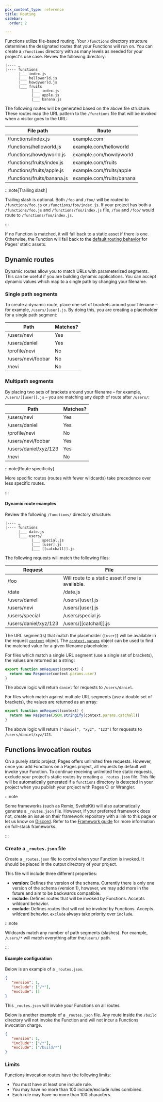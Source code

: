 ```yaml
---
pcx_content_type: reference
title: Routing
sidebar:
  order: 2

---
```


Functions utilize file-based routing. Your `/functions` directory structure determines the designated routes that your Functions will run on. You can create a `/functions` directory with as many levels as needed for your project's use case. Review the following directory:

```
|---- …
|---- functions
      |___ index.js
      |___ helloworld.js
      |___ howdyworld.js
      |___ fruits
            |___ index.js
            |___ apple.js
            |___ banana.js
```

The following routes will be generated based on the above file structure. These routes map the URL pattern to the `/functions` file that will be invoked when a visitor goes to the URL:

| File path                   | Route                     |
| --------------------------- | ------------------------- |
| /functions/index.js         | example.com               |
| /functions/helloworld.js    | example.com/helloworld    |
| /functions/howdyworld.js    | example.com/howdyworld    |
| /functions/fruits/index.js  | example.com/fruits        |
| /functions/fruits/apple.js  | example.com/fruits/apple  |
| /functions/fruits/banana.js | example.com/fruits/banana |

:::note[Trailing slash]


Trailing slash is optional. Both `/foo` and `/foo/` will be routed to `/functions/foo.js` or `/functions/foo/index.js`. If your project has both a `/functions/foo.js` and `/functions/foo/index.js` file, `/foo` and `/foo/` would route to `/functions/foo/index.js`.


:::

If no Function is matched, it will fall back to a static asset if there is one. Otherwise, the Function will fall back to the [default routing behavior](/pages/configuration/serving-pages/) for Pages' static assets.

## Dynamic routes

Dynamic routes allow you to match URLs with parameterized segments. This can be useful if you are building dynamic applications. You can accept dynamic values which map to a single path by changing your filename.

### Single path segments

To create a dynamic route, place one set of brackets around your filename – for example, `/users/[user].js`. By doing this, you are creating a placeholder for a single path segment:

| Path               | Matches? |
| ------------------ | -------- |
| /users/nevi        | Yes      |
| /users/daniel      | Yes      |
| /profile/nevi      | No       |
| /users/nevi/foobar | No       |
| /nevi              | No       |

### Multipath segments

By placing two sets of brackets around your filename – for example, `/users/[[user]].js` – you are matching any depth of route after `/users/`:

| Path                  | Matches? |
| --------------------- | -------- |
| /users/nevi           | Yes      |
| /users/daniel         | Yes      |
| /profile/nevi         | No       |
| /users/nevi/foobar    | Yes      |
| /users/daniel/xyz/123 | Yes      |
| /nevi                 | No       |

:::note[Route specificity]


More specific routes (routes with fewer wildcards) take precedence over less specific routes.


:::

#### Dynamic route examples

Review the following `/functions/` directory structure:

```
|---- …
|---- functions
      |___ date.js
      |___ users/
            |___ special.js
            |___ [user].js
            |___ [[catchall]].js
```

The following requests will match the following files:

| Request               | File                                              |
| --------------------- | ------------------------------------------------- |
| /foo                  | Will route to a static asset if one is available. |
| /date                 | /date.js                                          |
| /users/daniel         | /users/\[user].js                                 |
| /users/nevi           | /users/\[user].js                                 |
| /users/special        | /users/special.js                                 |
| /users/daniel/xyz/123 | /users/\[\[catchall]].js                          |

The URL segment(s) that match the placeholder (`[user]`) will be available in the request [`context`](/pages/functions/api-reference/#eventcontext) object. The [`context.params`](/pages/functions/api-reference/#params) object can be used to find the matched value for a given filename placeholder.

For files which match a single URL segment (use a single set of brackets), the values are returned as a string:

```js
export function onRequest(context) {
  return new Response(context.params.user)
}
```

The above logic will return `daniel` for requests to `/users/daniel`.

For files which match against multiple URL segments (use a double set of brackets), the values are returned as an array:

```js
export function onRequest(context) {
  return new Response(JSON.stringify(context.params.catchall))
}
```

The above logic will return `["daniel", "xyz", "123"]` for requests to `/users/daniel/xyz/123`.

## Functions invocation routes

On a purely static project, Pages offers unlimited free requests. However, once you add Functions on a Pages project, all requests by default will invoke your Function. To continue receiving unlimited free static requests, exclude your project's static routes by creating a `_routes.json` file. This file will be automatically generated if a `functions` directory is detected in your project when you publish your project with Pages CI or Wrangler.

:::note


Some frameworks (such as Remix, SvelteKit) will also automatically generate a `_routes.json` file. However, if your preferred framework does not, create an issue on their framework repository with a link to this page or let us know on [Discord](https://discord.cloudflare.com). Refer to the [Framework guide](/pages/framework-guides/) for more information on full-stack frameworks.


:::

### Create a `_routes.json` file

Create a `_routes.json` file to control when your Function is invoked. It should be placed in the output directory of your project.

This file will include three different properties:

* **version**: Defines the version of the schema. Currently there is only one version of the schema (version 1), however, we may add more in the future and aim to be backwards compatible.
* **include**: Defines routes that will be invoked by Functions. Accepts wildcard behavior.
* **exclude**: Defines routes that will not be invoked by Functions. Accepts wildcard behavior. `exclude` always take priority over `include`.

:::note


Wildcards match any number of path segments (slashes). For example, `/users/*` will match everything after the`/users/` path.


:::

#### Example configuration

Below is an example of a `_routes.json`.

```json
{
   "version": 1,
   "include": ["/*"],
   "exclude": []
}
```

This `_routes.json` will invoke your Functions on all routes.

Below is another example of a `_routes.json` file. Any route inside the `/build` directory will not invoke the Function and will not incur a Functions invocation charge.

```json
{
   "version": 1,
   "include": ["/*"],
   "exclude": ["/build/*"]
}
```

### Limits

Functions invocation routes have the following limits:

* You must have at least one include rule.
* You may have no more than 100 include/exclude rules combined.
* Each rule may have no more than 100 characters.
